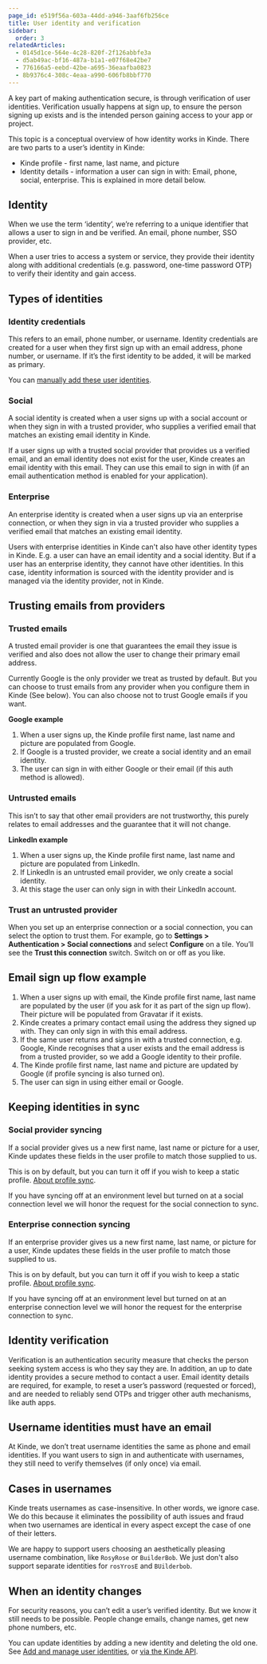 ```yaml
---
page_id: e519f56a-603a-44dd-a946-3aaf6fb256ce
title: User identity and verification
sidebar:
  order: 3
relatedArticles:
  - 0145d1ce-564e-4c28-820f-2f126abbfe3a
  - d5ab49ac-bf16-487a-b1a1-e07f68e42be7
  - 776166a5-eebd-42be-a695-36eaafba0823
  - 8b9376c4-308c-4eaa-a990-606fb8bbf770
---
```


A key part of making authentication secure, is through verification of user identities. Verification usually happens at sign up, to ensure the person signing up exists and is the intended person gaining access to your app or project.

This topic is a conceptual overview of how identity works in Kinde. There are two parts to a user’s identity in Kinde:

- Kinde profile - first name, last name, and picture
- Identity details - information a user can sign in with: Email, phone, social, enterprise. This is explained in more detail below.

## Identity

When we use the term ‘identity’, we’re referring to a unique identifier that allows a user to sign in and be verified. An email, phone number, SSO provider, etc.

When a user tries to access a system or service, they provide their identity along with additional credentials (e.g. password, one-time password OTP) to verify their identity and gain access.

## Types of identities

### Identity credentials

This refers to an email, phone number, or username. Identity credentials are created for a user when they first sign up with an email address, phone number, or username. If it’s the first identity to be added, it will be marked as primary.

You can [manually add these user identities](/manage-users/add-and-edit/add-manage-user-identities/).

### Social

A social identity is created when a user signs up with a social account or when they sign in with a trusted provider, who supplies a verified email that matches an existing email identity in Kinde.

If a user signs up with a trusted social provider that provides us a verified email, and an email identity does not exist for the user, Kinde creates an email identity with this email. They can use this email to sign in with (if an email authentication method is enabled for your application).

### Enterprise

An enterprise identity is created when a user signs up via an enterprise connection, or when they sign in via a trusted provider who supplies a verified email that matches an existing email identity.

Users with enterprise identities in Kinde can't also have other identity types in Kinde. E.g. a user can have an email identity and a social identity. But if a user has an enterprise identity, they cannot have other identities. In this case, identity information is sourced with the identity provider and is managed via the identity provider, not in Kinde.

## Trusting emails from providers

### Trusted emails

A trusted email provider is one that guarantees the email they issue is verified and also does not allow the user to change their primary email address.

Currently Google is the only provider we treat as trusted by default. But you can choose to trust emails from any provider when you configure them in Kinde (See below). You can also choose not to trust Google emails if you want.

**Google example**

1. When a user signs up, the Kinde profile first name, last name and picture are populated from Google.
2. If Google is a trusted provider, we create a social identity and an email identity.
3. The user can sign in with either Google or their email (if this auth method is allowed).

### Untrusted emails

This isn’t to say that other email providers are not trustworthy, this purely relates to email addresses and the guarantee that it will not change.

**LinkedIn example**

1. When a user signs up, the Kinde profile first name, last name and picture are populated from LinkedIn.
2. If LinkedIn is an untrusted email provider, we only create a social identity.
3. At this stage the user can only sign in with their LinkedIn account.

### Trust an untrusted provider

When you set up an enterprise connection or a social connection, you can select the option to trust them. For example, go to **Settings > Authentication > Social connections** and select **Configure** on a tile. You’ll see the **Trust this connection** switch. Switch on or off as you like.

## Email sign up flow example

1. When a user signs up with email, the Kinde profile first name, last name are populated by the user (if you ask for it as part of the sign up flow). Their picture will be populated from Gravatar if it exists.
2. Kinde creates a primary contact email using the address they signed up with. They can only sign in with this email address.
3. If the same user returns and signs in with a trusted connection, e.g. Google, Kinde recognises that a user exists and the email address is from a trusted provider, so we add a Google identity to their profile.
4. The Kinde profile first name, last name and picture are updated by Google (if profile syncing is also turned on).
5. The user can sign in using either email or Google.

## Keeping identities in sync

### Social provider syncing

If a social provider gives us a new first name, last name or picture for a user, Kinde updates these fields in the user profile to match those supplied to us.

This is on by default, but you can turn it off if you wish to keep a static profile. [About profile sync](/manage-users/about/#user-profiles-are-synced-to-kinde).

If you have syncing off at an environment level but turned on at a social connection level we will honor the request for the social connection to sync.

### Enterprise connection syncing

If an enterprise provider gives us a new first name, last name, or picture for a user, Kinde updates these fields in the user profile to match those supplied to us.

This is on by default, but you can turn it off if you wish to keep a static profile. [About profile sync](/manage-users/about/#user-profiles-are-synced-to-kinde).

If you have syncing off at an environment level but turned on at an enterprise connection level we will honor the request for the enterprise connection to sync.

## Identity verification

Verification is an authentication security measure that checks the person seeking system access is who they say they are. In addition, an up to date identity provides a secure method to contact a user. Email identity details are required, for example, to reset a user’s password (requested or forced), and are needed to reliably send OTPs and trigger other auth mechanisms, like auth apps.

## Username identities must have an email

At Kinde, we don’t treat username identities the same as phone and email identities. If you want users to sign in and authenticate with usernames, they still need to verify themselves (if only once) via email.

## Cases in usernames

Kinde treats usernames as case-insensitive. In other words, we ignore case. We do this because it eliminates the possibility of auth issues and fraud when two usernames are identical in every aspect except the case of one of their letters. 

We are happy to support users choosing an aesthetically pleasing username combination, like `RosyRose` or `BuilderBob`. We just don't also support separate identities for `rosYrosE` and `BUilderbob`. 

## When an identity changes

For security reasons, you can’t edit a user’s verified identity. But we know it still needs to be possible. People change emails, change names, get new phone numbers, etc.

You can update identities by adding a new identity and deleting the old one. See [Add and manage user identities](/manage-users/add-and-edit/add-manage-user-identities/), or [via the Kinde API](/kinde-apis/management/).

